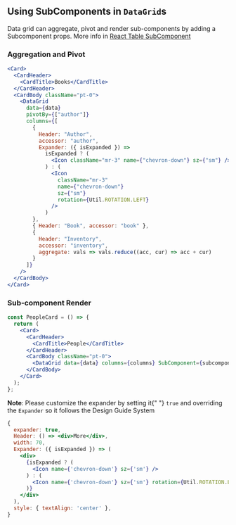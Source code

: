 
## Using SubComponents in `DataGrid`s

Data grid can aggregate, pivot and render sub-components by adding a Subcomponent props.
More info in [React Table SubComponent](https://github.com/tannerlinsley/react-table/tree/v6#sub-tables-and-sub-components)

### Aggregation and Pivot

<AggregationDataGrid />

```jsx
<Card>
  <CardHeader>
    <CardTitle>Books</CardTitle>
  </CardHeader>
  <CardBody className="pt-0">
    <DataGrid
      data={data}
      pivotBy={["author"]}
      columns={[
        {
          Header: "Author",
          accessor: "author",
          Expander: ({ isExpanded }) =>
            isExpanded ? (
              <Icon className="mr-3" name={"chevron-down"} sz={"sm"} />
            ) : (
              <Icon
                className="mr-3"
                name={"chevron-down"}
                sz={"sm"}
                rotation={Util.ROTATION.LEFT}
              />
            )
        },
        { Header: "Book", accessor: "book" },
        {
          Header: "Inventory",
          accessor: "inventory",
          aggregate: vals => vals.reduce((acc, cur) => acc + cur)
        }
      ]}
    />
  </CardBody>
</Card>
```

### Sub-component Render

<SubcomponentDataGrid />

```jsx
const PeopleCard = () => {
  return (
    <Card>
      <CardHeader>
        <CardTitle>People</CardTitle>
      </CardHeader>
      <CardBody className="pt-0">
        <DataGrid data={data} columns={columns} SubComponent={subcomponent} />
      </CardBody>
    </Card>
  );
};
```

<Alert color="info">
  <strong>Note</strong>: Please customize the expander by setting it{" "}
  <code>true</code> and overriding the <code>Expander</code> so it follows the
  Design Guide System
</Alert>

```jsx
{
  expander: true,
  Header: () => <div>More</div>,
  width: 70,
  Expander: ({ isExpanded }) => (
    <div>
      {isExpanded ? (
        <Icon name={'chevron-down'} sz={'sm'} />
      ) : (
        <Icon name={'chevron-down'} sz={'sm'} rotation={Util.ROTATION.LEFT} />
      )}
    </div>
  ),
  style: { textAlign: 'center' },
}
```
